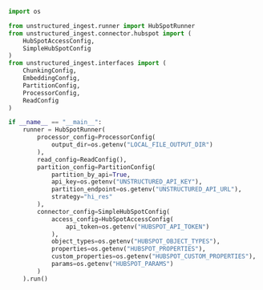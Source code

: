 ```python Python Ingest v1
import os

from unstructured_ingest.runner import HubSpotRunner
from unstructured_ingest.connector.hubspot import (
    HubSpotAccessConfig,
    SimpleHubSpotConfig
)
from unstructured_ingest.interfaces import (
    ChunkingConfig,
    EmbeddingConfig,
    PartitionConfig,
    ProcessorConfig,
    ReadConfig
)

if __name__ == "__main__":
    runner = HubSpotRunner(
        processor_config=ProcessorConfig(
            output_dir=os.getenv("LOCAL_FILE_OUTPUT_DIR")
        ),
        read_config=ReadConfig(),
        partition_config=PartitionConfig(
            partition_by_api=True,
            api_key=os.getenv("UNSTRUCTURED_API_KEY"),
            partition_endpoint=os.getenv("UNSTRUCTURED_API_URL"),
            strategy="hi_res"
        ),
        connector_config=SimpleHubSpotConfig(
            access_config=HubSpotAccessConfig(
                api_token=os.getenv("HUBSPOT_API_TOKEN")
            ),
            object_types=os.getenv("HUBSPOT_OBJECT_TYPES"),
            properties=os.getenv("HUBSPOT_PROPERTIES"),
            custom_properties=os.getenv("HUBSPOT_CUSTOM_PROPERTIES"),
            params=os.getenv("HUBSPOT_PARAMS")
        )
    ).run()
```